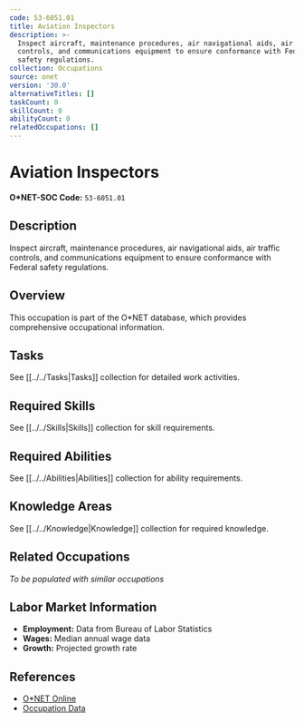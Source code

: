 ```yaml
---
code: 53-6051.01
title: Aviation Inspectors
description: >-
  Inspect aircraft, maintenance procedures, air navigational aids, air traffic
  controls, and communications equipment to ensure conformance with Federal
  safety regulations.
collection: Occupations
source: onet
version: '30.0'
alternativeTitles: []
taskCount: 0
skillCount: 0
abilityCount: 0
relatedOccupations: []
---
```

# Aviation Inspectors

**O*NET-SOC Code:** `53-6051.01`

## Description

Inspect aircraft, maintenance procedures, air navigational aids, air traffic controls, and communications equipment to ensure conformance with Federal safety regulations.

## Overview

This occupation is part of the O*NET database, which provides comprehensive occupational information.

## Tasks

See [[../../Tasks|Tasks]] collection for detailed work activities.

## Required Skills

See [[../../Skills|Skills]] collection for skill requirements.

## Required Abilities

See [[../../Abilities|Abilities]] collection for ability requirements.

## Knowledge Areas

See [[../../Knowledge|Knowledge]] collection for required knowledge.

## Related Occupations

*To be populated with similar occupations*

## Labor Market Information

- **Employment:** Data from Bureau of Labor Statistics
- **Wages:** Median annual wage data
- **Growth:** Projected growth rate

## References

- [O*NET Online](https://www.onetonline.org/link/summary/53-6051.01)
- [Occupation Data](https://www.onetcenter.org/)
